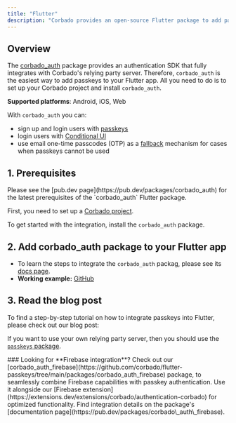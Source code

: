```yaml
---
title: "Flutter"
description: "Corbado provides an open-source Flutter package to add passkeys your native app."
---
```



## Overview

The [corbado_auth](https://github.com/corbado/flutter-passkeys/tree/main/packages/corbado_auth) package provides an authentication SDK that fully integrates with Corbado's relying party server. Therefore, `corbado_auth` is the easiest way to add passkeys to your Flutter app. All you need to do is to set up your Corbado project and install `corbado_auth`.

**Supported platforms**: Android, iOS, Web

With `corbado_auth` you can:

- sign up and login users with [passkeys](https://www.corbado.com/glossary/passkey)
- login users with [Conditional UI](https://www.corbado.com/glossary/conditional-ui)
- use email one-time passcodes (OTP) as a [fallback](/corbado-complete/helpful-guides/passkeys/fallback-options) mechanism for cases when passkeys cannot be used

## 1. Prerequisites

<Note>
Please see the [pub.dev page](https://pub.dev/packages/corbado_auth) for the latest prerequisites of the `corbado_auth` Flutter package.
</Note>

First, you need to set up a [Corbado project](/corbado-complete/overview/getting-started).

To get started with the integration, install the `corbado_auth` package.


## 2. Add corbado_auth package to your Flutter app

- To learn the steps to integrate the `corbado_auth` packag, please see its [docs page](https://pub.dev/packages/corbado\_auth).
- **Working example:** [GitHub](https://github.com/corbado/flutter-passkeys/tree/main/packages/corbado\_auth/example)


## 3. Read the blog post
To find a step-by-step tutorial on how to integrate passkeys into Flutter, please check out our blog post:

<Card href="https://www.corbado.com/blog/flutter-passkey-authentication">
    <Blogpost title="Tutorial: How to Get Full Flutter Passkey Auth SDK in <1h" />
</Card>


If you want to use your own relying party server, then you should use the [`passkeys` package](https://pub.dev/packages/passkeys).


<Note> 
### Looking for **Firebase integration**?
Check out our [corbado_auth_firebase](https://github.com/corbado/flutter-passkeys/tree/main/packages/corbado_auth_firebase) package, to seamlessly combine Firebase capabilities with passkey authentication. Use it alongside our [Firebase extension](https://extensions.dev/extensions/corbado/authentication-corbado) for optimized functionality. Find integration details on the package's [documentation page](https://pub.dev/packages/corbado\_auth\_firebase).
</Note>
